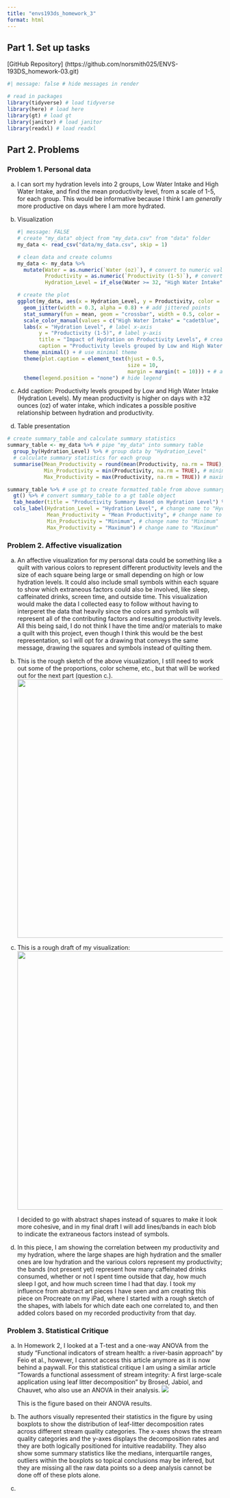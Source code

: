 ```yaml
---
title: "envs193ds_homework_3"
format: html
---
```


## Part 1. Set up tasks

\[GitHub Repository\] (https://github.com/norsmith025/ENVS-193DS_homework-03.git)

```r
#| message: false # hide messages in render

# read in packages
library(tidyverse) # load tidyverse 
library(here) # load here
library(gt) # load gt
library(janitor) # load janitor
library(readxl) # load readxl

```

## Part 2. Problems

### Problem 1. Personal data

a.  I can sort my hydration levels into 2 groups, Low Water Intake and High Water Intake, and find the mean productivity level, from a scale of 1-5, for each group. This would be informative because I think I am *generally* more productive on days where I am more hydrated.

b.  Visualization

    ```r
    #| message: FALSE
    # create "my_data" object from "my_data.csv" from "data" folder
    my_data <- read_csv("data/my_data.csv", skip = 1) 

    # clean data and create columns
    my_data <- my_data %>%
      mutate(Water = as.numeric(`Water (oz)`), # convert to numeric values and store in column "Water"
             Productivity = as.numeric(`Productivity (1-5)`), # convert to numeric values and store in column "Productivity"
             Hydration_Level = if_else(Water >= 32, "High Water Intake", "Low Water Intake")) # create new column "Hydration_Level" based on Water with threshold of 32 oz

    # create the plot
    ggplot(my_data, aes(x = Hydration_Level, y = Productivity, color = Hydration_Level)) +
      geom_jitter(width = 0.3, alpha = 0.8) + # add jittered points 
      stat_summary(fun = mean, geom = "crossbar", width = 0.5, color = "darkgrey") + # add horizontal bar to show mean productivity for both hydration groups
      scale_color_manual(values = c("High Water Intake" = "cadetblue", "Low Water Intake" = "salmon")) + # manually set colors for both hydration groups
      labs(x = "Hydration Level", # label x-axis
           y = "Productivity (1-5)", # label y-axis
           title = "Impact of Hydration on Productivity Levels", # create title
           caption = "Productivity levels grouped by Low and High Water Intake (Hydration Levels).\nMy mean productivity is higher on days with ≥32 ounces (oz) of water intake,\n which indicates a possible positive") + # add caption
      theme_minimal() + # use minimal theme 
      theme(plot.caption = element_text(hjust = 0.5,
                                        size = 10, 
                                        margin = margin(t = 10))) + # align caption 
      theme(legend.position = "none") # hide legend 

    ```

c.  Add caption: Productivity levels grouped by Low and High Water Intake (Hydration Levels). My mean productivity is higher on days with ≥32 ounces (oz) of water intake, which indicates a possible positive relationship between hydration and productivity.

d.  Table presentation

```r
# create summary_table and calculate summary statistics
summary_table <- my_data %>% # pipe "my_data" into summary table
  group_by(Hydration_Level) %>% # group data by "Hydration_Level"
  # calculate summary statistics for each group
  summarise(Mean_Productivity = round(mean(Productivity, na.rm = TRUE), 1), # Mean of "Productivity", rounded to 1 decimal place, ignore missing values
            Min_Productivity = min(Productivity, na.rm = TRUE), # minimum "Productivity" value, ignore missing values 
            Max_Productivity = max(Productivity, na.rm = TRUE)) # maximum "Productivity" value, ignore missing values 

summary_table %>% # use gt to create formatted table from above summary
  gt() %>% # convert summary_table to a gt table object
  tab_header(title = "Productivity Summary Based on Hydration Level") %>% # add table title
  cols_label(Hydration_Level = "Hydration Level", # change name to "Hydration Level"
             Mean_Productivity = "Mean Productivity", # change name to "Mean Productivity"
             Min_Productivity = "Minimum", # change name to "Minimum"
             Max_Productivity = "Maximum") # change name to "Maximum"
```

### Problem 2. Affective visualization

a.  An affective visualization for my personal data could be something like a quilt with various colors to represent different productivity levels and the size of each square being large or small depending on high or low hydration levels. It could also include small symbols within each square to show which extraneous factors could also be involved, like sleep, caffeinated drinks, screen time, and outside time. This visualization would make the data I collected easy to follow without having to interperet the data that heavily since the colors and symbols will represent all of the contributing factors and resulting productivity levels. All this being said, I do not think I have the time and/or materials to make a quilt with this project, even though I think this would be the best representation, so I will opt for a drawing that conveys the same message, drawing the squares and symbols instead of quilting them.

b.  This is the rough sketch of the above visualization, I still need to work out some of the proportions, color scheme, etc., but that will be worked out for the next part (question c.). ![](images/IMG_72DC1FAE5157-1-01.jpeg){width="603"}

c.  This is a rough draft of my visualization:![](images/IMG_80029AE4CD6F-1-01.jpeg){width="603"}

    I decided to go with abstract shapes instead of squares to make it look more cohesive, and in my final draft I will add lines/bands in each blob to indicate the extraneous factors instead of symbols.

d.  In this piece, I am showing the correlation between my productivity and my hydration, where the large shapes are high hydration and the smaller ones are low hydration and the various colors represent my productivity; the bands (not present yet) represent how many caffeinated drinks consumed, whether or not I spent time outside that day, how much sleep I got, and how much screen time I had that day. I took my influence from abstract art pieces I have seen and am creating this piece on Procreate on my iPad, where I started with a rough sketch of the shapes, with labels for which date each one correlated to, and then added colors based on my recorded productivity from that day.

### Problem 3. Statistical Critique

a.  In Homework 2, I looked at a T-test and a one-way ANOVA from the study "Functional indicators of stream health: a river-basin approach" by Feio et al., however, I cannot access this article anymore as it is now behind a paywall. For this statistical critique I am using a similar article "Towards a functional assessment of stream integrity: A first large-scale application using leaf litter decomposition" by Brosed, Jabiol, and Chauvet, who also use an ANOVA in their analysis. ![](images/Screenshot 2025-05-28 at 1.50.36 PM-01.png)

    This is the figure based on their ANOVA results.

b.  The authors visually represented their statistics in the figure by using boxplots to show the distribution of leaf-litter decomposition rates across different stream quality categories. The x-axes shows the stream quality categories and the y-axes displays the decomposition rates and they are both logically positioned for intuitive readability. They also show some summary statistics like the medians, interquartile ranges, outliers within the boxplots so topical conclusions may be infered, but they are missing all the raw data points so a deep analysis cannot be done off of these plots alone.

c.  
